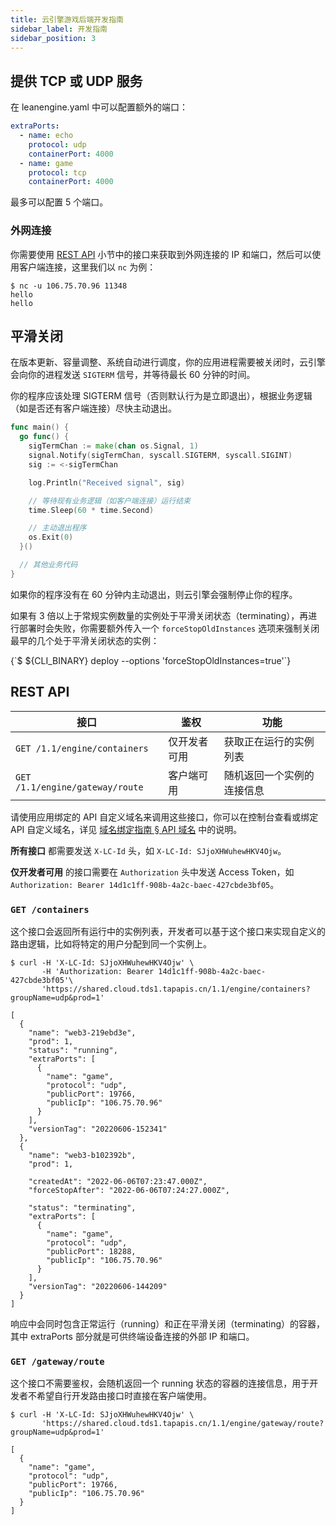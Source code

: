```yaml
---
title: 云引擎游戏后端开发指南
sidebar_label: 开发指南
sidebar_position: 3
---
```



<!--
## 游戏后端实例

:::info
你需要先将云引擎分组调整到游戏后端实例，才能使用这个页面介绍的功能。
:::

我们为游戏后端提供了几种不同的实例规格：

| 规格          | 内存    | CPU    |
| ------------- | ------- | ------ |
| game-1c4g  | 1024 MB  | 1 Core |
| game-2c6g | 2048 MB | 2 Core |
| game-4c8g | 4096 MB | 4 Core |

在 **<Path to="engine" /> > 你的分组 > 资源** 页面下，可以修改实例的规格和数量。
-->

## 提供 TCP 或 UDP 服务

在 leanengine.yaml 中可以配置额外的端口：

```yaml title='leanengine.yaml'
extraPorts:
  - name: echo
    protocol: udp
    containerPort: 4000
  - name: game
    protocol: tcp
    containerPort: 4000
```

最多可以配置 5 个端口。

### 外网连接

你需要使用 [REST API](#rest-api) 小节中的接口来获取到外网连接的 IP 和端口，然后可以使用客户端连接，这里我们以 `nc` 为例：

```
$ nc -u 106.75.70.96 11348
hello
hello
```

## 平滑关闭

在版本更新、容量调整、系统自动进行调度，你的应用进程需要被关闭时，云引擎会向你的进程发送 `SIGTERM` 信号，并等待最长 60 分钟的时间。

你的程序应该处理 SIGTERM 信号（否则默认行为是立即退出），根据业务逻辑（如是否还有客户端连接）尽快主动退出。

<EngineRuntimes>
<TabItem value='go'>

```go
func main() {
  go func() {
    sigTermChan := make(chan os.Signal, 1)
    signal.Notify(sigTermChan, syscall.SIGTERM, syscall.SIGINT)
    sig := <-sigTermChan

    log.Println("Received signal", sig)

    // 等待现有业务逻辑（如客户端连接）运行结束
    time.Sleep(60 * time.Second)

    // 主动退出程序
    os.Exit(0)
  }()

  // 其他业务代码
}
```

</TabItem>
</EngineRuntimes>

如果你的程序没有在 60 分钟内主动退出，则云引擎会强制停止你的程序。

如果有 3 倍以上于常规实例数量的实例处于平滑关闭状态（terminating），再进行部署时会失败，你需要额外传入一个 `forceStopOldInstances` 选项来强制关闭最早的几个处于平滑关闭状态的实例：

<CodeBlock>
  {`$ ${CLI_BINARY} deploy --options 'forceStopOldInstances=true'`}
</CodeBlock>

## REST API

| 接口                            | 鉴权         | 功能                       |
| ------------------------------- | ------------ | -------------------------- |
| `GET /1.1/engine/containers`    | 仅开发者可用 | 获取正在运行的实例列表     |
| `GET /1.1/engine/gateway/route` | 客户端可用   | 随机返回一个实例的连接信息 |

请使用应用绑定的 API 自定义域名来调用这些接口，你可以在控制台查看或绑定 API 自定义域名，详见 [域名绑定指南 § API 域名](/sdk/domain/guide/#api-域名) 中的说明。

**所有接口** 都需要发送 `X-LC-Id` 头，如 `X-LC-Id: SJjoXHWuhewHKV4Ojw`。

**仅开发者可用** 的接口需要在 `Authorization` 头中发送 Access Token，如 `Authorization: Bearer 14d1c1ff-908b-4a2c-baec-427cbde3bf05`。

### `GET /containers`

这个接口会返回所有运行中的实例列表，开发者可以基于这个接口来实现自定义的路由逻辑，比如将特定的用户分配到同一个实例上。

```
$ curl -H 'X-LC-Id: SJjoXHWuhewHKV4Ojw' \
       -H 'Authorization: Bearer 14d1c1ff-908b-4a2c-baec-427cbde3bf05'\
       'https://shared.cloud.tds1.tapapis.cn/1.1/engine/containers?groupName=udp&prod=1'

[
  {
    "name": "web3-219ebd3e",
    "prod": 1,
    "status": "running",
    "extraPorts": [
      {
        "name": "game",
        "protocol": "udp",
        "publicPort": 19766,
        "publicIp": "106.75.70.96"
      }
    ],
    "versionTag": "20220606-152341"
  },
  {
    "name": "web3-b102392b",
    "prod": 1,

    "createdAt": "2022-06-06T07:23:47.000Z",
    "forceStopAfter": "2022-06-06T07:24:27.000Z",

    "status": "terminating",
    "extraPorts": [
      {
        "name": "game",
        "protocol": "udp",
        "publicPort": 18288,
        "publicIp": "106.75.70.96"
      }
    ],
    "versionTag": "20220606-144209"
  }
]
```

响应中会同时包含正常运行（running）和正在平滑关闭（terminating）的容器，其中 extraPorts 部分就是可供终端设备连接的外部 IP 和端口。

### `GET /gateway/route`

这个接口不需要鉴权，会随机返回一个 running 状态的容器的连接信息，用于开发者不希望自行开发路由接口时直接在客户端使用。

```
$ curl -H 'X-LC-Id: SJjoXHWuhewHKV4Ojw' \
       'https://shared.cloud.tds1.tapapis.cn/1.1/engine/gateway/route?groupName=udp&prod=1'

[
  {
    "name": "game",
    "protocol": "udp",
    "publicPort": 19766,
    "publicIp": "106.75.70.96"
  }
]
```
